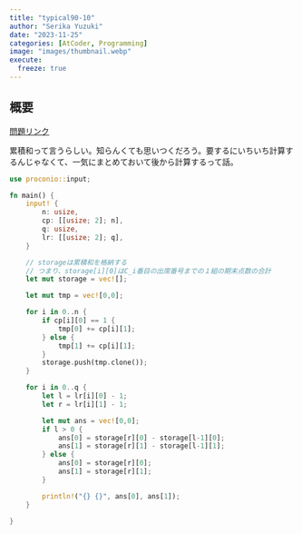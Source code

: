```yaml
---
title: "typical90-10"
author: "Serika Yuzuki"
date: "2023-11-25"
categories: [AtCoder, Programming]
image: "images/thumbnail.webp"
execute:
  freeze: true
---
```


## 概要

[問題リンク](https://atcoder.jp/contests/typical90/tasks/typical90_j)

累積和って言うらしい。知らんくても思いつくだろう。要するにいちいち計算するんじゃなくて、一気にまとめておいて後から計算するって話。

```rust
use proconio::input;

fn main() {
    input! {
        n: usize,
        cp: [[usize; 2]; n],
        q: usize,
        lr: [[usize; 2]; q],
    }

    // storageは累積和を格納する
    // つまり、storage[i][0]はC_i番目の出席番号までの１組の期末点数の合計
    let mut storage = vec![];

    let mut tmp = vec![0,0];

    for i in 0..n {
        if cp[i][0] == 1 {
            tmp[0] += cp[i][1];
        } else {
            tmp[1] += cp[i][1];
        }
        storage.push(tmp.clone());
    }

    for i in 0..q {
        let l = lr[i][0] - 1;
        let r = lr[i][1] - 1;

        let mut ans = vec![0,0];
        if l > 0 {
            ans[0] = storage[r][0] - storage[l-1][0];
            ans[1] = storage[r][1] - storage[l-1][1];
        } else {
            ans[0] = storage[r][0];
            ans[1] = storage[r][1];
        }

        println!("{} {}", ans[0], ans[1]);
    }

}

```